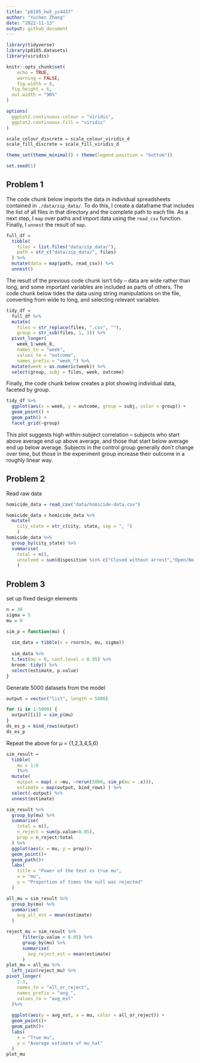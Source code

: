 ```yaml
---
title: "p8105_hw5_yz4437"
author: "Yuchen Zhang"
date: "2022-11-13"
output: github_document
---
```


```r
library(tidyverse)
library(p8105.datasets)
library(viridis)

knitr::opts_chunk$set(
	echo = TRUE,
	warning = FALSE,
	fig.width = 8, 
  fig.height = 6,
  out.width = "90%"
)

options(
  ggplot2.continuous.colour = "viridis",
  ggplot2.continuous.fill = "viridis"
)

scale_colour_discrete = scale_colour_viridis_d
scale_fill_discrete = scale_fill_viridis_d

theme_set(theme_minimal() + theme(legend.position = "bottom"))

set.seed(1)
```

## Problem 1

The code chunk below imports the data in individual spreadsheets contained in `./data/zip_data/`. To do this, I create a dataframe that includes the list of all files in that directory and the complete path to each file. As a next step, I `map` over paths and import data using the `read_csv` function. Finally, I `unnest` the result of `map`.

```r
full_df = 
  tibble(
    files = list.files("data/zip_data/"),
    path = str_c("data/zip_data/", files)
  ) %>% 
  mutate(data = map(path, read_csv)) %>% 
  unnest()
```

The result of the previous code chunk isn't tidy -- data are wide rather than long, and some important variables are included as parts of others. The code chunk below tides the data using string manipulations on the file, converting from wide to long, and selecting relevant variables. 

```r
tidy_df = 
  full_df %>% 
  mutate(
    files = str_replace(files, ".csv", ""),
    group = str_sub(files, 1, 3)) %>% 
  pivot_longer(
    week_1:week_8,
    names_to = "week",
    values_to = "outcome",
    names_prefix = "week_") %>% 
  mutate(week = as.numeric(week)) %>% 
  select(group, subj = files, week, outcome)
```

Finally, the code chunk below creates a plot showing individual data, faceted by group. 

```r
tidy_df %>% 
  ggplot(aes(x = week, y = outcome, group = subj, color = group)) + 
  geom_point() + 
  geom_path() + 
  facet_grid(~group)
```

This plot suggests high within-subject correlation -- subjects who start above average end up above average, and those that start below average end up below average. Subjects in the control group generally don't change over time, but those in the experiment group increase their outcome in a roughly linear way. 


## Problem 2

Read raw data
```r
homicide_data = read_csv("data/homicide-data.csv")
```


```r
homicide_data = homicide_data %>% 
  mutate(
    city_state = str_c(city, state, sep = ", ")
    ) 
homicide_data %>% 
  group_by(city_state) %>% 
  summarise(
    total = n(),
    unsolved = sum(disposition %in% c("Closed without arrest","Open/No arrest"))
    )
```


## Problem 3

set up fixed design elements
```r
n = 30
sigma = 5
mu = 0

```


```r
sim_p = function(mu) {
  
  sim_data = tibble(x = rnorm(n, mu, sigma))
  
  sim_data %>% 
  t.test(mu = 0, conf.level = 0.95) %>% 
  broom::tidy() %>% 
  select(estimate, p.value)
}

```


Generate 5000 datasets from the model
```r
output = vector("list", length = 5000)

for (i in 1:5000) {
  output[[i]] = sim_p(mu)
}
ds_es_p = bind_rows(output)
ds_es_p
```


Repeat the above for $\mu$ = {1,2,3,4,5,6}

```r
sim_result = 
  tibble(
    mu = 1:6
    )%>%
  mutate(
    output = map(.x =mu, ~rerun(5000, sim_p(mu = .x))),
    estimate = map(output, bind_rows) ) %>%
  select(-output) %>%
  unnest(estimate)
```



```r
sim_result %>%  
  group_by(mu) %>% 
  summarise(
    total = n(),
    n_reject = sum(p.value<0.05),
    prop = n_reject/total
  ) %>% 
  ggplot(aes(x = mu, y = prop))+
  geom_point()+
  geom_path()+
  labs(
    title = "Power of the test vs true mu",
    x = "mu",
    y = "Proportion of times the null was rejected"
  )
```

```r
all_mu = sim_result %>% 
  group_by(mu) %>% 
  summarise(
    avg_all_est = mean(estimate)
  )

reject_mu = sim_result %>% 
      filter(p.value < 0.05) %>% 
      group_by(mu) %>% 
      summarise(
        avg_reject_est = mean(estimate)
      )
plot_mu = all_mu %>% 
  left_join(reject_mu) %>% 
pivot_longer(
    2:3,
    names_to = "all_or_reject",
    names_prefix = "avg_",
    values_to = "avg_est"
  )%>% 
  
  ggplot(aes(y = avg_est, x = mu, color = all_or_reject)) +
  geom_point()+
  geom_path()+
  labs(
    x = "True mu",
    y = "Average estimate of mu_hat"
  )
plot_mu      
```












